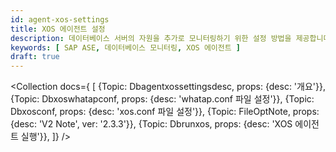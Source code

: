 ```yaml
---
id: agent-xos-settings
title: XOS 에이전트 설정
description: 데이터베이스 서버의 자원을 추가로 모니터링하기 위한 설정 방법을 제공합니다.
keywords: [ SAP ASE, 데이터베이스 모니터링, XOS 에이전트 ]
draft: true
---
```



<Collection docs={
  [
    {Topic: Dbagentxossettingsdesc, props: {desc: '개요'}},
    {Topic: Dbxoswhatapconf, props: {desc: 'whatap.conf 파일 설정'}},
    {Topic: Dbxosconf, props: {desc: 'xos.conf 파일 설정'}},
    {Topic: FileOptNote, props: {desc: 'V2 Note', ver: '2.3.3'}},
    {Topic: Dbrunxos, props: {desc: 'XOS 에이전트 실행'}},
  ]}
/>